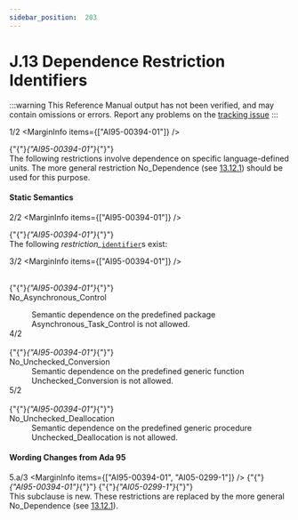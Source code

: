 ```yaml
---
sidebar_position:  203
---
```


# J.13 Dependence Restriction Identifiers

:::warning
This Reference Manual output has not been verified,
and may contain omissions or errors.
Report any problems on the [tracking issue](https://github.com/ada-lang-io/ada-lang-io/issues/20)
:::


<MarginText>1/2</MarginText>
<MarginInfo items={["AI95-00394-01"]} />
<p>{"{"}<em>{"AI95-00394-01"}</em>{"}"} <br />The following restrictions involve dependence on specific language-defined units. The more general restriction No_Dependence (see <a href="../AA-13/AA-13.12#Subclause_13.12.1">13.12.1</a>) should be used for this purpose. <br /></p>


#### Static Semantics

<MarginText>2/2</MarginText>
<MarginInfo items={["AI95-00394-01"]} />
<p>{"{"}<em>{"AI95-00394-01"}</em>{"}"} <br />The following <em>restriction_</em><code><a href="../AA-2/AA-2.3#S0002">identifier</a></code>s exist:<br /></p>

<MarginText>3/2</MarginText>
<MarginInfo items={["AI95-00394-01"]} />
<dt><br/>{"{"}<em>{"AI95-00394-01"}</em>{"}"} <br />No_Asynchronous_Control </dt>
<dl>
<dd>Semantic dependence on the predefined package Asynchronous_Task_Control is not allowed.<br /></dd>
<MarginText>4/2</MarginText>
<MarginInfo items={["AI95-00394-01"]} />
<dt><br/>{"{"}<em>{"AI95-00394-01"}</em>{"}"} <br />No_Unchecked_Conversion </dt>
<dd>Semantic dependence on the predefined generic function Unchecked_Conversion is not allowed.<br /></dd>
<MarginText>5/2</MarginText>
<MarginInfo items={["AI95-00394-01"]} />
<dt><br/>{"{"}<em>{"AI95-00394-01"}</em>{"}"} <br />No_Unchecked_Deallocation </dt>
<dd>Semantic dependence on the predefined generic procedure Unchecked_Deallocation is not allowed.<br /></dd>
</dl>

#### Wording Changes from Ada 95

<MarginText>5.a/3</MarginText>
<MarginInfo items={["AI95-00394-01", "AI05-0299-1"]} />
<Admonition type="aarm" aarm="note" title="Note: ">
{"{"}<em>{"AI95-00394-01"}</em>{"}"} {"{"}<em>{"AI05-0299-1"}</em>{"}"} <br />This subclause is new. These restrictions are replaced by the more general No_Dependence (see <a href="../AA-13/AA-13.12#Subclause_13.12.1">13.12.1</a>). <br /></Admonition>

